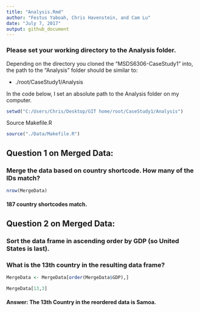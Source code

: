 ```yaml
---
title: "Analysis.Rmd"
author: "Festus Yaboah, Chris Havenstein, and Cam Lu"
date: "July 7, 2017"
output: github_document
---
```


### Please set your working directory to the Analysis folder.


Depending on the directory you cloned the "MSDS6306-CaseStudy1" into, the path to the "Analysis" folder should be similar to:

* ./root/CaseStudy1/Analysis

In the code below, I set an absolute path to the Analysis folder on my computer.


```r
setwd("C:/Users/Chris/Desktop/GIT home/root/CaseStudy1/Analysis")
```


Source Makefile.R

```r
source("./Data/Makefile.R")

```



## Question 1 on Merged Data: 

### Merge the data based on country shortcode. How many of the IDs match?

```r
nrow(MergeData)
```

#### 187 country shortcodes match.



## Question 2 on Merged Data:

### Sort the data frame in ascending order by GDP (so United States is last).
### What is the 13th country in the resulting data frame?

```r
MergeData <- MergeData[order(MergeData$GDP),]

MergeData[13,3]
```

#### Answer: The 13th Country in the reordered data is Samoa.
